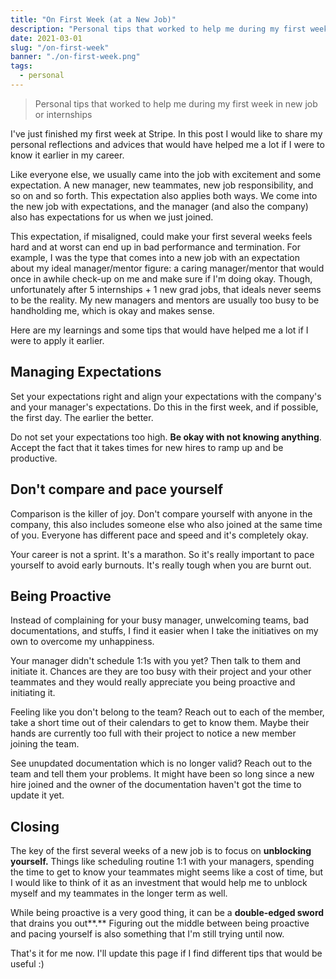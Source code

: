 ```yaml
---
title: "On First Week (at a New Job)"
description: "Personal tips that worked to help me during my first week in new job or internships"
date: 2021-03-01
slug: "/on-first-week"
banner: "./on-first-week.png"
tags:
  - personal
---
```


> Personal tips that worked to help me during my first week in new job or internships

I've just finished my first week at Stripe. In this post I would like to share my personal reflections and advices that would have helped me a lot if I were to know it earlier in my career.

Like everyone else, we usually came into the job with excitement and some expectation. A new manager, new teammates, new job responsibility, and so on and so forth. This expectation also applies both ways. We come into the new job with expectations, and the manager (and also the company) also has expectations for us when we just joined.

This expectation, if misaligned, could make your first several weeks feels hard and at worst can end up in bad performance and termination. For example, I was the type that comes into a new job with an expectation about my ideal manager/mentor figure: a caring manager/mentor that would once in awhile check-up on me and make sure if I'm doing okay. Though, unfortunately after 5 internships + 1 new grad jobs, that ideals never seems to be the reality. My new managers and mentors are usually too busy to be handholding me, which is okay and makes sense.

Here are my learnings and some tips that would have helped me a lot if I were to apply it earlier.

## Managing Expectations

Set your expectations right and align your expectations with the company's and your manager's expectations. Do this in the first week, and if possible, the first day. The earlier the better.

Do not set your expectations too high. **Be okay with not knowing anything**. Accept the fact that it takes times for new hires to ramp up and be productive.

## Don't compare and pace yourself

Comparison is the killer of joy. Don't compare yourself with anyone in the company, this also includes someone else who also joined at the same time of you. Everyone has different pace and speed and it's completely okay.

Your career is not a sprint. It's a marathon. So it's really important to pace yourself to avoid early burnouts. It's really tough when you are burnt out.

## Being Proactive

Instead of complaining for your busy manager, unwelcoming teams, bad documentations, and stuffs, I find it easier when I take the initiatives on my own to overcome my unhappiness.

Your manager didn't schedule 1:1s with you yet? Then talk to them and initiate it. Chances are they are too busy with their project and your other teammates and they would really appreciate you being proactive and initiating it.

Feeling like you don't belong to the team? Reach out to each of the member, take a short time out of their calendars to get to know them. Maybe their hands are currently too full with their project to notice a new member joining the team.

See unupdated documentation which is no longer valid? Reach out to the team and tell them your problems. It might have been so long since a new hire joined and the owner of the documentation haven't got the time to update it yet.

## Closing

The key of the first several weeks of a new job is to focus on **unblocking yourself.** Things like scheduling routine 1:1 with your managers, spending the time to get to know your teammates might seems like a cost of time, but I would like to think of it as an investment that would help me to unblock myself and my teammates in the longer term as well.

While being proactive is a very good thing, it can be a **double-edged sword** that drains you out**.** Figuring out the middle between being proactive and pacing yourself is also something that I'm still trying until now.

That's it for me now. I'll update this page if I find different tips that would be useful :)
